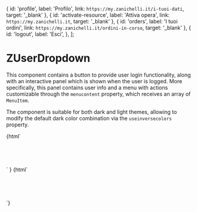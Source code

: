 
  {
    id: 'profile',
    label: 'Profilo',
    link: `https://my.zanichelli.it/i-tuoi-dati`,
    target: '_blank'
  },
  {
    id: 'activate-resource',
    label: 'Attiva opera',
    link: `https://my.zanichelli.it`,
    target: '_blank'
  },
  {
    id: 'orders',
    label: 'I tuoi ordini',
    link: `https://my.zanichelli.it/ordini-in-corso`,
    target: '_blank'
  },
  {
    id: 'logout',
    label: 'Esci',
  },
];


<Meta title="Navigation/ZUserDropdown" component="z-user-dropdown" />

# ZUserDropdown

This component contains a button to provide user login functionality, along with an interactive panel which is shown when the user is logged.
More specifically, this panel contains user info and a menu with actions customizable through the `menucontent` property, which receives an array of `MenuItem`.

The component is suitable for both dark and light themes, allowing to modify the default dark color combination via the `useinversecolors` property.

<Preview>
  <Story name="ZUserDropdown, user not logged">
    {html`
      <div style="background-color: ${setUseInverseColors() ? lightBackground : darkBackground}; padding: 16px; height: 40px; width: fit-content; border-radius: 8px;">
        <z-user-dropdown logged=${false} useinversecolors=${setUseInverseColors()} />
      </div>`
    }
  </Story>
  <Story name="ZUserDropdown, user logged">
    {html`
      <div style="background-color: ${setUseInverseColors() ? lightBackground : darkBackground}; padding:16px; height: 40px; width: 400px; border-radius: 8px;">
        <z-user-dropdown
          logged=${true}
          useinversecolors=${setUseInverseColors()}
          userfullname=${text('userfullname', 'Nome Cognome')}
          useremail=${text('useremail', 'mail@example.com')}
          menucontent=${JSON.stringify(object('User menu items', menuContent))}
        />
      </div>
    `}
  </Story>
</Preview>

<Props of="z-user-dropdown" />
